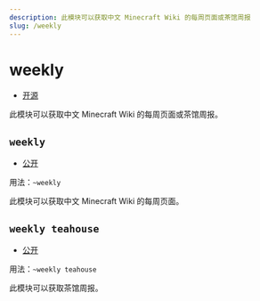```yaml
---
description: 此模块可以获取中文 Minecraft Wiki 的每周页面或茶馆周报
slug: /weekly
---
```


# weekly

-   [开源](help/faq#为什么有些模块没有开源)

此模块可以获取中文 Minecraft Wiki 的每周页面或茶馆周报。

## `weekly`

-   [公开](permissions)

用法：`~weekly`

此模块可以获取中文 Minecraft Wiki 的每周页面。

## `weekly teahouse`

-   [公开](permissions)

用法：`~weekly teahouse`

此模块可以获取茶馆周报。

